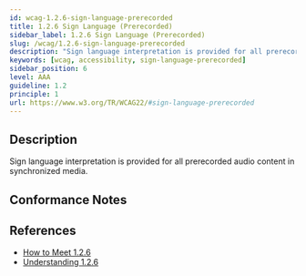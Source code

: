 ```yaml
---
id: wcag-1.2.6-sign-language-prerecorded
title: 1.2.6 Sign Language (Prerecorded)
sidebar_label: 1.2.6 Sign Language (Prerecorded)
slug: /wcag/1.2.6-sign-language-prerecorded
description: "Sign language interpretation is provided for all prerecorded audio content in synchronized media."
keywords: [wcag, accessibility, sign-language-prerecorded]
sidebar_position: 6
level: AAA
guideline: 1.2
principle: 1
url: https://www.w3.org/TR/WCAG22/#sign-language-prerecorded
---
```


## Description

Sign language interpretation is provided for all prerecorded audio content in synchronized media.

## Conformance Notes

<Project name="ads">
  <Unknown></Unknown>
</Project>

<Project name="scix">
  <NotApplicable></NotApplicable>
</Project>

## References

- [How to Meet 1.2.6](https://www.w3.org/WAI/WCAG22/quickref/#sign-language-prerecorded)
- [Understanding 1.2.6](https://www.w3.org/WAI/WCAG22/Understanding/sign-language-prerecorded.html)


